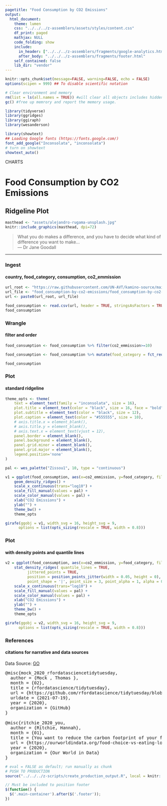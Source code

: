 ```yaml
---
pagetitle: "Food Consumption by CO2 Emissions"
output:
  html_document:
    theme: lumen
    css: "../../../z-assemblers/assets/styles/content.css"
    df_print: paged
    mathjax: NULL
    code_folding: show
    include:
      in_header: ["../../../z-assemblers/fragments/google-analytics.html", "../../../z-assemblers/fragments/header.html"]
      after_body: "../../../z-assemblers/fragments/footer.html"
    self_contained: false
    lib_dir: "vendor"
---
```


```r

knitr::opts_chunk$set(message=FALSE, warning=FALSE, echo = FALSE)
options(scipen = 999) ## To disable scientific notation

# Clear environment and memory
rm(list = ls(all.names = TRUE)) #will clear all objects includes hidden objects.
gc() #free up memrory and report the memory usage.

library(tidyverse)
library(ggridges)
library(ggiraph)
library(wesanderson)

library(showtext)
## Loading Google fonts (https://fonts.google.com/)
font_add_google("Inconsolata", "inconsolata")
# turn on showtext
showtext_auto()

```

<div class="activity">
CHARTS
</div>

# Food Consumption by CO2 Emissions
## Ridgeline Plot


```r

masthead <- "assets/alejandro-rugama-unsplash.jpg"
knitr::include_graphics(masthead, dpi=72)

```

> What you do makes a difference, and you have to decide what kind of difference you want to make...\
--- Dr Jane Goodall

***

### Ingest
#### country, food_category, consumption, co2_emmission

```r

url_root <- "https://raw.githubusercontent.com/UN-AVT/kamino-source/main/sources/0-shared/data/"
url_file <- "food_consumption-by-co2-emissions/food_consumption-by-co2-emissions.csv"
url <- paste0(url_root, url_file)

food_consumption <- read.csv(url, header = TRUE, stringsAsFactors = TRUE)
food_consumption


```


### Wrangle
#### filter and order


```r

food_consumption <- food_consumption %>% filter(co2_emmission>=10)

food_consumption <- food_consumption %>% mutate(food_category = fct_reorder(food_category,co2_emmission))

food_consumption

```


### Plot
#### standard ridgeline

```r

theme_opts <- theme(
    text = element_text(family = "inconsolata", size = 16), 
    plot.title = element_text(color = "black", size = 16, face = "bold"),
    plot.subtitle = element_text(color = "black", size = 12),
    plot.caption = element_text(color = "#555555", size = 10),
    # axis.title.x = element_blank(),
    # axis.title.y = element_blank(),
    # axis.text.x = element_text(vjust = 12),
    panel.border = element_blank(),
    panel.background = element_blank(),
    panel.grid.minor = element_blank(),
    panel.grid.major = element_blank(),
    legend.position='none'
)

pal <- wes_palette("Zissou1", 10, type = "continuous")

v1 = ggplot(food_consumption, aes(x=co2_emmission, y=food_category, fill=food_category)) +
    geom_density_ridges() +
    scale_x_continuous(trans="log10") +
    scale_fill_manual(values = pal) +
    scale_color_manual(values = pal) +
    xlab("CO2 Emissions") +
    ylab("") +
    theme_bw() +
    theme_opts

girafe(ggobj = v1, width_svg = 16, height_svg = 9,
      options = list(opts_sizing(rescale = TRUE, width = 0.8)))

```

### Plot
#### with density points and quantile lines

```r

v2 = ggplot(food_consumption, aes(x=co2_emmission, y=food_category, fill=food_category)) +
    stat_density_ridges( quantile_lines = TRUE,
          jittered_points = TRUE,
          position = position_points_jitter(width = 0.05, height = 0),
          point_shape = '|', point_size = 3, point_alpha = 1, alpha = 0.7) +
    scale_x_continuous(trans="log10") +
    scale_fill_manual(values = pal) +
    scale_color_manual(values = pal) +
    xlab("CO2 Emissions") +
    ylab("") +
    theme_bw() +
    theme_opts

girafe(ggobj = v2, width_svg = 16, height_svg = 9,
      options = list(opts_sizing(rescale = TRUE, width = 0.8)))

```


### References
#### citations for narrative and data sources

Data Source: [GO](https://github.com/rfordatascience/tidytuesday/blob/master/data/2020/2020-02-18/readme.md){target="_blank"}

<pre>
@misc{mock_2020_rfordatasciencetidytuesday,
  author = {Mock , Thomas },
  month = {02},
  title = {rfordatascience/tidytuesday},
  url = {https://github.com/rfordatascience/tidytuesday/blob/master/data/2020/2020-02-18/readme.md},
  urldate = {2021-07-19},
  year = {2020},
  organization = {GitHub}
}

@misc{ritchie_2020_you,
  author = {Ritchie, Hannah},
  month = {01},
  title = {You want to reduce the carbon footprint of your food? Focus on what you eat, not whether your food is local},
  url = {https://ourworldindata.org/food-choice-vs-eating-local},
  year = {2020},
  organization = {Our World in Data}
}
</pre>

```r

# eval = FALSE as default; run manually as chunk
# PUSH TO PRODUCTION
source("../../../z-scripts/create_production_output.R", local = knitr::knit_global())

```



```js

// Must be included to position footer
$(function() {
  $('.main-container').after($('.footer'));
})

```


